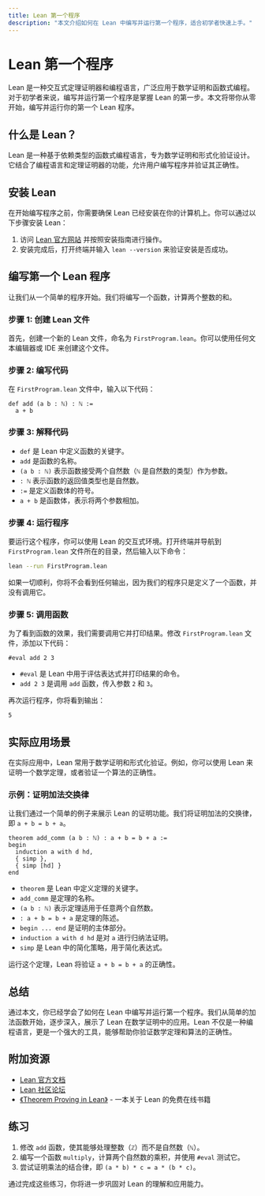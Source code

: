 ```yaml
---
title: Lean 第一个程序
description: "本文介绍如何在 Lean 中编写并运行第一个程序，适合初学者快速上手。"
---
```


# Lean 第一个程序

Lean 是一种交互式定理证明器和编程语言，广泛应用于数学证明和函数式编程。对于初学者来说，编写并运行第一个程序是掌握 Lean 的第一步。本文将带你从零开始，编写并运行你的第一个 Lean 程序。

## 什么是 Lean？

Lean 是一种基于依赖类型的函数式编程语言，专为数学证明和形式化验证设计。它结合了编程语言和定理证明器的功能，允许用户编写程序并验证其正确性。

## 安装 Lean

在开始编写程序之前，你需要确保 Lean 已经安装在你的计算机上。你可以通过以下步骤安装 Lean：

1. 访问 [Lean 官方网站](https://leanprover.github.io/) 并按照安装指南进行操作。
2. 安装完成后，打开终端并输入 `lean --version` 来验证安装是否成功。

## 编写第一个 Lean 程序

让我们从一个简单的程序开始。我们将编写一个函数，计算两个整数的和。

### 步骤 1: 创建 Lean 文件

首先，创建一个新的 Lean 文件，命名为 `FirstProgram.lean`。你可以使用任何文本编辑器或 IDE 来创建这个文件。

### 步骤 2: 编写代码

在 `FirstProgram.lean` 文件中，输入以下代码：

```lean
def add (a b : ℕ) : ℕ :=
  a + b
```

### 步骤 3: 解释代码

- `def` 是 Lean 中定义函数的关键字。
- `add` 是函数的名称。
- `(a b : ℕ)` 表示函数接受两个自然数（`ℕ` 是自然数的类型）作为参数。
- `: ℕ` 表示函数的返回值类型也是自然数。
- `:=` 是定义函数体的符号。
- `a + b` 是函数体，表示将两个参数相加。

### 步骤 4: 运行程序

要运行这个程序，你可以使用 Lean 的交互式环境。打开终端并导航到 `FirstProgram.lean` 文件所在的目录，然后输入以下命令：

```bash
lean --run FirstProgram.lean
```

如果一切顺利，你将不会看到任何输出，因为我们的程序只是定义了一个函数，并没有调用它。

### 步骤 5: 调用函数

为了看到函数的效果，我们需要调用它并打印结果。修改 `FirstProgram.lean` 文件，添加以下代码：

```lean
#eval add 2 3
```

- `#eval` 是 Lean 中用于评估表达式并打印结果的命令。
- `add 2 3` 是调用 `add` 函数，传入参数 `2` 和 `3`。

再次运行程序，你将看到输出：

```bash
5
```

## 实际应用场景

在实际应用中，Lean 常用于数学证明和形式化验证。例如，你可以使用 Lean 来证明一个数学定理，或者验证一个算法的正确性。

### 示例：证明加法交换律

让我们通过一个简单的例子来展示 Lean 的证明功能。我们将证明加法的交换律，即 `a + b = b + a`。

```lean
theorem add_comm (a b : ℕ) : a + b = b + a :=
begin
  induction a with d hd,
  { simp },
  { simp [hd] }
end
```

- `theorem` 是 Lean 中定义定理的关键字。
- `add_comm` 是定理的名称。
- `(a b : ℕ)` 表示定理适用于任意两个自然数。
- `: a + b = b + a` 是定理的陈述。
- `begin ... end` 是证明的主体部分。
- `induction a with d hd` 是对 `a` 进行归纳法证明。
- `simp` 是 Lean 中的简化策略，用于简化表达式。

运行这个定理，Lean 将验证 `a + b = b + a` 的正确性。

## 总结

通过本文，你已经学会了如何在 Lean 中编写并运行第一个程序。我们从简单的加法函数开始，逐步深入，展示了 Lean 在数学证明中的应用。Lean 不仅是一种编程语言，更是一个强大的工具，能够帮助你验证数学定理和算法的正确性。

## 附加资源

- [Lean 官方文档](https://leanprover.github.io/documentation/)
- [Lean 社区论坛](https://leanprover.zulipchat.com/)
- [《Theorem Proving in Lean》](https://leanprover.github.io/theorem_proving_in_lean/) - 一本关于 Lean 的免费在线书籍

## 练习

1. 修改 `add` 函数，使其能够处理整数（`ℤ`）而不是自然数（`ℕ`）。
2. 编写一个函数 `multiply`，计算两个自然数的乘积，并使用 `#eval` 测试它。
3. 尝试证明乘法的结合律，即 `(a * b) * c = a * (b * c)`。

通过完成这些练习，你将进一步巩固对 Lean 的理解和应用能力。